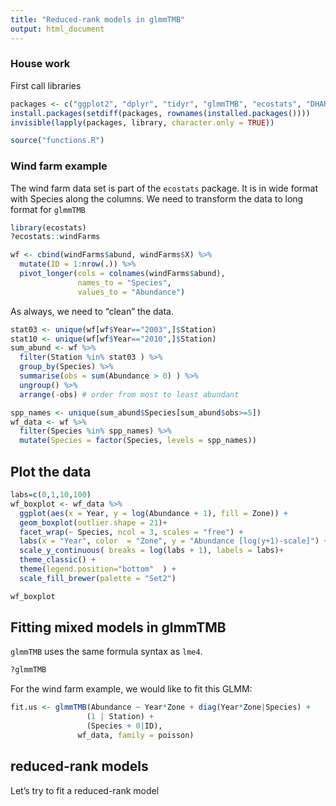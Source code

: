 ```yaml
---
title: "Reduced-rank models in glmmTMB"
output: html_document
---
```


### House work 

First call libraries
```r

packages <- c("ggplot2", "dplyr", "tidyr", "glmmTMB", "ecostats", "DHARMa")
install.packages(setdiff(packages, rownames(installed.packages()))) 
invisible(lapply(packages, library, character.only = TRUE))

source("functions.R")
```

### Wind farm example

The wind farm data set is part of the `ecostats` package. It is in wide format with Species along the columns. We need to transform the data to long format for `glmmTMB`

```r
library(ecostats)
?ecostats::windFarms

wf <- cbind(windFarms$abund, windFarms$X) %>% 
  mutate(ID = 1:nrow(.)) %>% 
  pivot_longer(cols = colnames(windFarms$abund), 
               names_to = "Species",
               values_to = "Abundance")
```

As always, we need to "clean" the data.
```r
stat03 <- unique(wf[wf$Year=="2003",]$Station)
stat10 <- unique(wf[wf$Year=="2010",]$Station)
sum_abund <- wf %>%
  filter(Station %in% stat03 ) %>%
  group_by(Species) %>%
  summarise(obs = sum(Abundance > 0) ) %>% 
  ungroup() %>% 
  arrange(-obs) # order from most to least abundant

spp_names <- unique(sum_abund$Species[sum_abund$obs>=5])
wf_data <- wf %>% 
  filter(Species %in% spp_names) %>% 
  mutate(Species = factor(Species, levels = spp_names))
```

## Plot the data

```r
labs=c(0,1,10,100)
wf_boxplot <- wf_data %>% 
  ggplot(aes(x = Year, y = log(Abundance + 1), fill = Zone)) +
  geom_boxplot(outlier.shape = 21)+
  facet_wrap(~ Species, ncol = 3, scales = "free") +
  labs(x = "Year", color  = "Zone", y = "Abundance [log(y+1)-scale]") +
  scale_y_continuous( breaks = log(labs + 1), labels = labs)+
  theme_classic() +
  theme(legend.position="bottom"  ) +
  scale_fill_brewer(palette = "Set2")

wf_boxplot
```

## Fitting mixed models in glmmTMB

`glmmTMB` uses the same formula syntax as `lme4`.
```r
?glmmTMB
```

For the wind farm example, we would like to fit this GLMM:

```r
fit.us <- glmmTMB(Abundance ~ Year*Zone + diag(Year*Zone|Species) + 
                 (1 | Station) +
                 (Species + 0|ID),
               wf_data, family = poisson)
```

## reduced-rank models

Let's try to fit a reduced-rank model

```r

```
